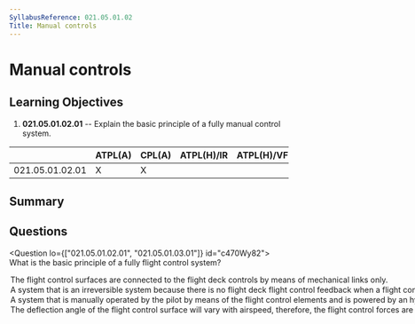 ```yaml
---
SyllabusReference: 021.05.01.02
Title: Manual controls
---
```


# Manual controls

## Learning Objectives

1.  **021.05.01.02.01** -- Explain the basic principle of a fully manual control
    system.

|                 | ATPL(A) | CPL(A) | ATPL(H)/IR | ATPL(H)/VFR | CPL(H) | IR | CBIR(A) |
| --------------- | ------- | ------ | ---------- | ----------- | ------ | -- | ------- |
| 021.05.01.02.01 | X       | X      |            |             |        |    |         |

## Summary

## Questions

<Question lo={["021.05.01.02.01", "021.05.01.03.01"]} id="c470Wy82">
  <Text variant="oneCorrect">
    What is the basic principle of a fully <Subject /> flight control system?
  </Text>

  <Option subject="manual">
    The flight control surfaces are connected to the flight deck controls by
    means of mechanical links only.
  </Option>

  <Option>
    A system that is an irreversible system because there is no flight deck
    flight control feedback when a flight control surface is in motion.
  </Option>

  <Option>
    A system that is manually operated by the pilot by means of the flight
    control elements and is powered by an hydraulic system.
  </Option>

  <Option>
    The deflection angle of the flight control surface will vary with airspeed,
    therefore, the flight control forces are constant.
  </Option>
</Question>
